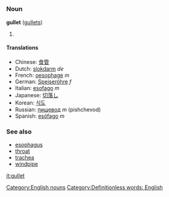 =={{en}}==
[[Category:English nouns]]
===Noun===
'''gullet''' ([[gullets]])

# {{throat, esophagus, the food passage between the mouth and the stomach}} [[Category:Definitionless words: English]]

====Translations====
*Chinese: [[食管]]
*Dutch: [[slokdarm]] ''de''
*French: [[oesophage]] ''m''
*German: [[Speiseröhre]] ''f''
*Italian: [[esofago]] ''m''
*Japanese: [[切落し]]
*Korean: [[식도]]
*Russian: [[пищевод]] ''m'' (pishchevod)
*Spanish: [[esófago]] ''m''

===See also===
*[[esophagus]]
*[[throat]]
*[[trachea]]
*[[windpipe]]

[[it:gullet]]